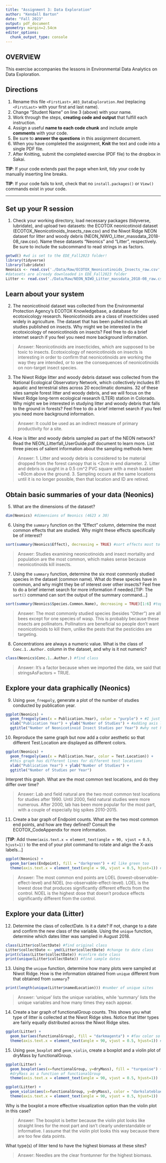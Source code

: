 ```yaml
---
title: "Assignment 3: Data Exploration"
author: "Kendall Barton"
date: "Fall 2023"
output: pdf_document
geometry: margin=2.54cm
editor_options: 
  chunk_output_type: console
---
```


## OVERVIEW

This exercise accompanies the lessons in Environmental Data Analytics on Data Exploration.

## Directions

1.  Rename this file `<FirstLast>_A03_DataExploration.Rmd` (replacing `<FirstLast>` with your first and last name).
2.  Change "Student Name" on line 3 (above) with your name.
3.  Work through the steps, **creating code and output** that fulfill each instruction. 
4.  Assign a useful **name to each code chunk** and include ample **comments** with your code.
5.  Be sure to **answer the questions** in this assignment document.
6.  When you have completed the assignment, **Knit** the text and code into a single PDF file.
7.  After Knitting, submit the completed exercise (PDF file) to the dropbox in Sakai.

**TIP**: If your code extends past the page when knit, tidy your code by manually inserting line breaks.

**TIP**: If your code fails to knit, check that no `install.packages()` or `View()` commands exist in your code. 

---

## Set up your R session

1.  Check your working directory, load necessary packages (tidyverse, lubridate), and upload two datasets: the ECOTOX neonicotinoid dataset (ECOTOX_Neonicotinoids_Insects_raw.csv) and the Niwot Ridge NEON dataset for litter and woody debris (NEON_NIWO_Litter_massdata_2018-08_raw.csv). Name these datasets "Neonics" and "Litter", respectively. Be sure to include the subcommand to read strings in as factors.

```r
getwd() #wd is set to the EDE_Fall2023 folder!
library(tidyverse)
library(lubridate)
Neonics <- read.csv('./Data/Raw/ECOTOX_Neonicotinoids_Insects_raw.csv',stringsAsFactors = TRUE) 
#datasets are already downloaded in EDE_Fall2023 folder
Litter <- read.csv('./Data/Raw/NEON_NIWO_Litter_massdata_2018-08_raw.csv',stringsAsFactors = TRUE)
```

## Learn about your system

2.  The neonicotinoid dataset was collected from the Environmental Protection Agency's ECOTOX Knowledgebase, a database for ecotoxicology research. Neonicotinoids are a class of insecticides used widely in agriculture. The dataset that has been pulled includes all studies published on insects. Why might we be interested in the ecotoxicology of neonicotinoids on insects? Feel free to do a brief internet search if you feel you need more background information.

> Answer: Neonicotinoids are insecticides, which are supposed to be toxic to insects. Ecotoxicology of neonicotinoids on insects is interesting in order to confirm that neonicotinoids are working the way they are intended, or to see the consequences of neonicotinoids on non-target insect species.

3.  The Niwot Ridge litter and woody debris dataset was collected from the National Ecological Observatory Network, which collectively includes 81 aquatic and terrestrial sites across 20 ecoclimatic domains. 32 of these sites sample forest litter and woody debris, and we will focus on the Niwot Ridge long-term ecological research (LTER) station in Colorado. Why might we be interested in studying litter and woody debris that falls to the ground in forests? Feel free to do a brief internet search if you feel you need more background information.

> Answer: It could be used as an indirect measure of primary productivity for a site.

4.  How is litter and woody debris sampled as part of the NEON network? Read the NEON_Litterfall_UserGuide.pdf document to learn more. List three pieces of salient information about the sampling methods here:

> Answer: 
 1. Litter and woody debris is considered to be material dropped from the forest canopy that is <2cm in end diameter.
 2. Litter and debris is caught in a 0.5 cm^2 PVC square with a mesh basket ~80cm above the ground.
 3. Sampling occurs at the same locations until it is no longer possible, then that location and ID are retired.

## Obtain basic summaries of your data (Neonics)

5.  What are the dimensions of the dataset?

```r
dim(Neonics) #dimensions of Neonics (4623 x 30)
```

6.  Using the `summary` function on the "Effect" column, determine the most common effects that are studied. Why might these effects specifically be of interest?

```r
sort(summary(Neonics$Effect), decreasing = TRUE) #sort effects most to least common
```

> Answer: Studies examining neonicotinoids and insect mortality and population are the most common, which makes sense because neonicotinoids kill insects.


7.  Using the `summary` function, determine the six most commonly studied species in the dataset (common name). What do these species have in common, and why might they be of interest over other insects? Feel free to do a brief internet search for more information if needed.[TIP: The `sort()` command can sort the output of the summary command...]

```r
sort(summary(Neonics$Species.Common.Name), decreasing = TRUE)[1:6] #top 6 most common species
```

> Answer: The most commonly studied species (besides "Other") are all bees except for one species of wasp. This is probably because these insects are pollinators. Pollinators are beneficial so people don't want neonicotinoids to kill them, unlike the pests that the pesticides are targeting.

8.  Concentrations are always a numeric value. What is the class of `Conc.1..Author.` column in the dataset, and why is it not numeric?

```r
class(Neonics$Conc.1..Author.) #find class
```

> Answer: It's a factor because when we imported the data, we said that stringsAsFactors = TRUE.

## Explore your data graphically (Neonics)

9.  Using `geom_freqpoly`, generate a plot of the number of studies conducted by publication year.

```r
ggplot(Neonics) +
  geom_freqpoly(aes(x = Publication.Year), color = "purple") + #I just like purple
  xlab("Publication Year") + ylab("Number of Studies") + #adding axis labels
  ggtitle("Number of Neonicotinoid Insect Studies per Year") #why not have a title?
```

10. Reproduce the same graph but now add a color aesthetic so that different Test.Location are displayed as different colors.

```r
ggplot(Neonics) +
  geom_freqpoly(aes(x = Publication.Year, color = Test.Location)) + 
  #this graph has different lines for different test locations
  xlab("Publication Year") + ylab("Number of Studies") +
  ggtitle("Number of Studies per Year")
```

Interpret this graph. What are the most common test locations, and do they differ over time?

> Answer: Lab and field natural are the two most common test locations for studies after 1990. Until 2000, field natural studies were more numerous. After 2000, lab has been more popular for the most part, with a couple of especially big spikes 2010-2015.

11. Create a bar graph of Endpoint counts. What are the two most common end points, and how are they defined? Consult the ECOTOX_CodeAppendix for more information. 

[**TIP**: Add `theme(axis.text.x = element_text(angle = 90, vjust = 0.5, hjust=1))` to the end of your plot command to rotate and align the X-axis labels...]

```r
ggplot(Neonics) +
  geom_bar(aes(Endpoint), fill = "darkgreen") + #I like green too
  theme(axis.text.x = element_text(angle = 90, vjust = 0.5, hjust=1)) #I like the rotation!
```

> Answer: The most common end points are LOEL (lowest-observable-effect-level) and NOEL (no-observable-effect-level). LOEL is the lowest dose that produces significantly different effects from the control. NOEL is the highest dose that doesn't produce effects significantly different from the control.

## Explore your data (Litter)

12. Determine the class of collectDate. Is it a date? If not, change to a date and confirm the new class of the variable. Using the `unique` function, determine which dates litter was sampled in August 2018.

```r
class(Litter$collectDate) #find original class
Litter$collectDate <- ymd(Litter$collectDate) #change to date class
print(class(Litter$collectDate)) #confirm date class
print(unique(Litter$collectDate)) #find sample dates
```

13. Using the `unique` function, determine how many plots were sampled at Niwot Ridge. How is the information obtained from `unique` different from that obtained from `summary`?

```r
print(length(unique(Litter$namedLocation))) #number of unique sites
```

> Answer: 'unique' lists the unique variables, while 'summary' lists the unique variables and how many times they each appear.

14. Create a bar graph of functionalGroup counts. This shows you what type of litter is collected at the Niwot Ridge sites. Notice that litter types are fairly equally distributed across the Niwot Ridge sites.

```r
ggplot(Litter) +
  geom_bar(aes(functionalGroup), fill = "darkmagenta") + #fav color so far
  theme(axis.text.x = element_text(angle = 90, vjust = 0.5, hjust=1)) #easier to see x axis labels
```

15. Using `geom_boxplot` and `geom_violin`, create a boxplot and a violin plot of dryMass by functionalGroup.

```r
ggplot(Litter) +
  geom_boxplot(aes(x=functionalGroup, y=dryMass), fill = "turquoise") + 
  #dryMass as a function of functionalGroup
  theme(axis.text.x = element_text(angle = 90, vjust = 0.5, hjust=1))

ggplot(Litter) +
  geom_violin(aes(x=functionalGroup, y=dryMass), color = "darkslateblue") +
  theme(axis.text.x = element_text(angle = 90, vjust = 0.5, hjust=1))
```

Why is the boxplot a more effective visualization option than the violin plot in this case?

> Answer: The boxplot is better because the violin plot looks like straight lines for the most part and isn't clearly understandable or informative. I assume that the violin plot looks this way because there are too few data points. 

What type(s) of litter tend to have the highest biomass at these sites?

> Answer: Needles are the clear frontunner for the highest biomass.
